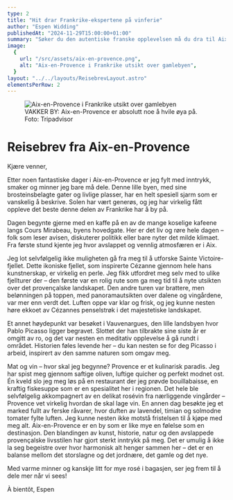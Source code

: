 ```yaml
---
type: 2
title: "Hit drar Frankrike-ekspertene på vinferie"
author: "Espen Widding"
publishedAt: "2024-11-29T15:00:00+01:00"
summary: "Søker du den autentiske franske opplevelsen må du dra til Aix-en-Provence."
image:
  {
    url: "/src/assets/aix-en-provence.png",
    alt: "Aix-en-Provence i Frankrike utsikt over gamlebyen",
  }
layout: "../../layouts/ReisebrevLayout.astro"
elementsPerRow: 2
---
```


<figure style={{ width: "100%" }}>
  <img src="/src/assets/aix-en-provence.png" alt="Aix-en-Provence i Frankrike utsikt over gamlebyen" />
  <figcaption style={{ color: "#666", width: "100%" }}>VAKKER BY: Aix-en-Provence er absolutt noe å hvile øya på. Foto: Tripadvisor</figcaption>
</figure>

# Reisebrev fra Aix-en-Provence

Kjære venner,

Etter noen fantastiske dager i Aix-en-Provence er jeg fylt med inntrykk, smaker og minner jeg bare må dele. Denne lille byen, med sine brosteinsbelagte gater og livlige plasser, har en helt spesiell sjarm som er vanskelig å beskrive. Solen har vært generøs, og jeg har virkelig fått oppleve det beste denne delen av Frankrike har å by på.

Dagen begynte gjerne med en kaffe på en av de mange koselige kafeene langs Cours Mirabeau, byens hovedgate. Her er det liv og røre hele dagen – folk som leser avisen, diskuterer politikk eller bare nyter det milde klimaet. Fra første stund kjente jeg hvor avslappet og vennlig atmosfæren er i Aix.

Jeg lot selvfølgelig ikke muligheten gå fra meg til å utforske Sainte Victoire-fjellet. Dette ikoniske fjellet, som inspirerte Cézanne gjennom hele hans kunstnerskap, er virkelig en perle. Jeg fikk utfordret meg selv med to ulike fjellturer der – den første var en rolig rute som ga meg tid til å nyte utsikten over det provençalske landskapet. Den andre turen var brattere, men belønningen på toppen, med panoramautsikten over dalene og vingårdene, var mer enn verdt det. Luften oppe var klar og frisk, og jeg kunne nesten høre ekkoet av Cézannes penselstrøk i det majestetiske landskapet.

Et annet høydepunkt var besøket i Vauvenargues, den lille landsbyen hvor Pablo Picasso ligger begravet. Slottet der han tilbrakte sine siste år er omgitt av ro, og det var nesten en meditativ opplevelse å gå rundt i området. Historien føles levende her – du kan nesten se for deg Picasso i arbeid, inspirert av den samme naturen som omgav meg.

Mat og vin – hvor skal jeg begynne? Provence er et kulinarisk paradis. Jeg har spist meg gjennom saftige oliven, luftige quicher og perfekt modnet ost. Én kveld slo jeg meg løs på en restaurant der jeg prøvde bouillabaisse, en kraftig fiskesuppe som er en spesialitet her i regionen. Det hele ble selvfølgelig akkompagnert av en delikat rosévin fra nærliggende vingårder – Provence vet virkelig hvordan de skal lage vin. En annen dag besøkte jeg et marked fullt av ferske råvarer, hvor duften av lavendel, timian og solmodne tomater fylte luften. Jeg kunne nesten ikke motstå fristelsen til å kjøpe med meg alt.
Aix-en-Provence er en by som er like mye en følelse som en destinasjon. Den blandingen av kunst, historie, natur og den avslappede provençalske livsstilen har gjort sterkt inntrykk på meg. Det er umulig å ikke la seg begeistre over hvor harmonisk alt henger sammen her – det er en balanse mellom det storslagne og det jordnære, det gamle og det nye.

Med varme minner og kanskje litt for mye rosé i bagasjen, ser jeg frem til å dele mer når vi sees!

À bientôt, Espen

